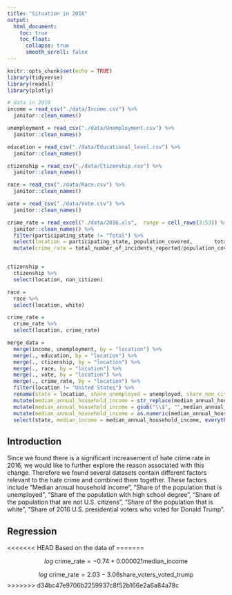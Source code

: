 ```yaml
---
title: "Situation in 2016"
output: 
  html_document:
    toc: true
    toc_float:
      collapse: true
      smooth_scroll: false
---
```


```r
knitr::opts_chunk$set(echo = TRUE)
library(tidyverse)
library(readxl)
library(plotly)
```

```r
# data in 2016
income = read_csv("./data/Income.csv") %>% 
  janitor::clean_names()

unemployment = read_csv("./data/Unemployment.csv") %>% 
  janitor::clean_names()

education = read_csv("./data/Educational_level.csv") %>% 
  janitor::clean_names()

ctizenship = read_csv("./data/Ctizenship.csv") %>% 
  janitor::clean_names()

race = read_csv("./data/Race.csv") %>% 
  janitor::clean_names()

vote = read_csv("./data/Vote.csv") %>% 
  janitor::clean_names()

crime_rate = read_excel("./data/2016.xls",  range = cell_rows(3:53)) %>%
  janitor::clean_names() %>%
  filter(participating_state != "Total") %>%
  select(location = participating_state, population_covered,       total_number_of_incidents_reported) %>%
  mutate(crime_rate = total_number_of_incidents_reported/population_covered*100000) 


ctizenship =
  ctizenship %>% 
  select(location, non_citizen)

race = 
  race %>% 
  select(location, white)

crime_rate =
  crime_rate %>% 
  select(location, crime_rate)

merge_data = 
  merge(income, unemployment, by = "location") %>% 
  merge(., education, by = "location") %>% 
  merge(., ctizenship, by = "location") %>% 
  merge(., race, by = "location") %>% 
  merge(., vote, by = "location") %>%
  merge(., crime_rate, by = "location") %>% 
  filter(location != "United States") %>% 
  rename(state = location, share_unemployed = unemployed, share_non_citizen = non_citizen, share_white = white) %>% 
  mutate(median_annual_household_income = str_replace(median_annual_household_income, ",", "")) %>%
  mutate(median_annual_household_income = gsub("\\$", "",median_annual_household_income )) %>%
  mutate(median_annual_household_income = as.numeric(median_annual_household_income)) %>%
  select(state, median_income = median_annual_household_income, everything())
```

## Introduction

Since we found there is a significant increasement of hate crime rate in 2016, we would like to further explore the reason associated with this change. Therefore we found several datasets contain different factors relevant to the hate crime and combined them together. These factors include "Median annual household income", "Share of the population that is unemployed", "Share of the population with high school degree", "Share of the population that are not U.S. citizens", "Share of the population that is white", "Share of 2016 U.S. presidential voters who voted for Donald Trump".

## Regression
<<<<<<< HEAD
Based on the data of 
=======

$$log\textrm{ crime_rate} = -0.74 + 0.000021 \textrm{median_income}$$

$$log\textrm{ crime_rate} = 2.03 - 3.06 \textrm{share_voters_voted_trump}$$
>>>>>>> d34bc47e9706b2259937c8f52b166e2a6a84a78c
